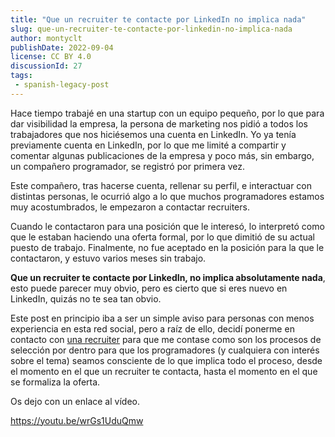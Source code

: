```yaml
---
title: "Que un recruiter te contacte por LinkedIn no implica nada"
slug: que-un-recruiter-te-contacte-por-linkedin-no-implica-nada
author: montyclt
publishDate: 2022-09-04
license: CC BY 4.0
discussionId: 27
tags:
 - spanish-legacy-post
---
```


Hace tiempo trabajé en una startup con un equipo pequeño, por lo que para dar
visibilidad la empresa, la persona de marketing nos pidió a todos los
trabajadores que nos hiciésemos una cuenta en LinkedIn. Yo ya tenía previamente
cuenta en LinkedIn, por lo que me limité a compartir y comentar algunas
publicaciones de la empresa y poco más, sin embargo, un compañero programador,
se registró por primera vez.

Este compañero, tras hacerse cuenta, rellenar su perfil, e interactuar con
distintas personas, le ocurrió algo a lo que muchos programadores estamos muy
acostumbrados, le empezaron a contactar recruiters.

Cuando le contactaron para una posición que le interesó, lo interpretó como que
le estaban haciendo una oferta formal, por lo que dimitió de su actual puesto de
trabajo. Finalmente, no fue aceptado en la posición para la que le contactaron,
y estuvo varios meses sin trabajo.

**Que un recruiter te contacte por LinkedIn, no implica absolutamente nada**,
esto puede parecer muy obvio, pero es cierto que si eres nuevo en LinkedIn,
quizás no te sea tan obvio.

Este post en principio iba a ser un simple aviso para personas con menos
experiencia en esta red social, pero a raíz de ello, decidí ponerme en contacto
con [una recruiter](https://twitter.com/amg_aviles) para que me contase como son
los procesos de selección por dentro para que los programadores (y cualquiera
con interés sobre el tema) seamos consciente de lo que implica todo el proceso,
desde el momento en el que un recruiter te contacta, hasta el momento en el que
se formaliza la oferta.

Os dejo con un enlace al vídeo.

https://youtu.be/wrGs1UduQmw
